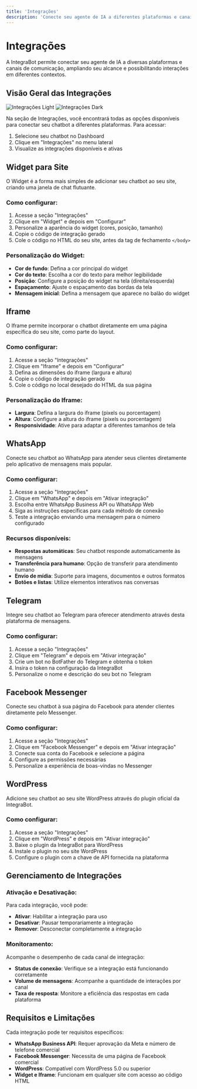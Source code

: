 ```yaml
---
title: 'Integrações'
description: 'Conecte seu agente de IA a diferentes plataformas e canais de comunicação'
---
```


# Integrações

A IntegraBot permite conectar seu agente de IA a diversas plataformas e canais de comunicação, ampliando seu alcance e possibilitando interações em diferentes contextos.

## Visão Geral das Integrações

<img
  className="block dark:hidden"
  src="/images/integrations-light.svg"
  alt="Integrações Light"
/>
<img
  className="hidden dark:block"
  src="/images/integrations-dark.svg"
  alt="Integrações Dark"
/>

Na seção de Integrações, você encontrará todas as opções disponíveis para conectar seu chatbot a diferentes plataformas. Para acessar:

1. Selecione seu chatbot no Dashboard
2. Clique em "Integrações" no menu lateral
3. Visualize as integrações disponíveis e ativas

## Widget para Site

O Widget é a forma mais simples de adicionar seu chatbot ao seu site, criando uma janela de chat flutuante.

### Como configurar:

1. Acesse a seção "Integrações"
2. Clique em "Widget" e depois em "Configurar"
3. Personalize a aparência do widget (cores, posição, tamanho)
4. Copie o código de integração gerado
5. Cole o código no HTML do seu site, antes da tag de fechamento `</body>`

### Personalização do Widget:

- **Cor de fundo**: Defina a cor principal do widget
- **Cor do texto**: Escolha a cor do texto para melhor legibilidade
- **Posição**: Configure a posição do widget na tela (direita/esquerda)
- **Espaçamento**: Ajuste o espaçamento das bordas da tela
- **Mensagem inicial**: Defina a mensagem que aparece no balão do widget

## Iframe

O Iframe permite incorporar o chatbot diretamente em uma página específica do seu site, como parte do layout.

### Como configurar:

1. Acesse a seção "Integrações"
2. Clique em "Iframe" e depois em "Configurar"
3. Defina as dimensões do iframe (largura e altura)
4. Copie o código de integração gerado
5. Cole o código no local desejado do HTML da sua página

### Personalização do Iframe:

- **Largura**: Defina a largura do iframe (pixels ou porcentagem)
- **Altura**: Configure a altura do iframe (pixels ou porcentagem)
- **Responsividade**: Ative para adaptar a diferentes tamanhos de tela

## WhatsApp

Conecte seu chatbot ao WhatsApp para atender seus clientes diretamente pelo aplicativo de mensagens mais popular.

### Como configurar:

1. Acesse a seção "Integrações"
2. Clique em "WhatsApp" e depois em "Ativar integração"
3. Escolha entre WhatsApp Business API ou WhatsApp Web
4. Siga as instruções específicas para cada método de conexão
5. Teste a integração enviando uma mensagem para o número configurado

### Recursos disponíveis:

- **Respostas automáticas**: Seu chatbot responde automaticamente às mensagens
- **Transferência para humano**: Opção de transferir para atendimento humano
- **Envio de mídia**: Suporte para imagens, documentos e outros formatos
- **Botões e listas**: Utilize elementos interativos nas conversas

## Telegram

Integre seu chatbot ao Telegram para oferecer atendimento através desta plataforma de mensagens.

### Como configurar:

1. Acesse a seção "Integrações"
2. Clique em "Telegram" e depois em "Ativar integração"
3. Crie um bot no BotFather do Telegram e obtenha o token
4. Insira o token na configuração da IntegraBot
5. Personalize o nome e descrição do seu bot no Telegram

## Facebook Messenger

Conecte seu chatbot à sua página do Facebook para atender clientes diretamente pelo Messenger.

### Como configurar:

1. Acesse a seção "Integrações"
2. Clique em "Facebook Messenger" e depois em "Ativar integração"
3. Conecte sua conta do Facebook e selecione a página
4. Configure as permissões necessárias
5. Personalize a experiência de boas-vindas no Messenger

## WordPress

Adicione seu chatbot ao seu site WordPress através do plugin oficial da IntegraBot.

### Como configurar:

1. Acesse a seção "Integrações"
2. Clique em "WordPress" e depois em "Ativar integração"
3. Baixe o plugin da IntegraBot para WordPress
4. Instale o plugin no seu site WordPress
5. Configure o plugin com a chave de API fornecida na plataforma

## Gerenciamento de Integrações

### Ativação e Desativação:

Para cada integração, você pode:
- **Ativar**: Habilitar a integração para uso
- **Desativar**: Pausar temporariamente a integração
- **Remover**: Desconectar completamente a integração

### Monitoramento:

Acompanhe o desempenho de cada canal de integração:
- **Status de conexão**: Verifique se a integração está funcionando corretamente
- **Volume de mensagens**: Acompanhe a quantidade de interações por canal
- **Taxa de resposta**: Monitore a eficiência das respostas em cada plataforma

## Requisitos e Limitações

Cada integração pode ter requisitos específicos:

- **WhatsApp Business API**: Requer aprovação da Meta e número de telefone comercial
- **Facebook Messenger**: Necessita de uma página de Facebook comercial
- **WordPress**: Compatível com WordPress 5.0 ou superior
- **Widget e Iframe**: Funcionam em qualquer site com acesso ao código HTML
